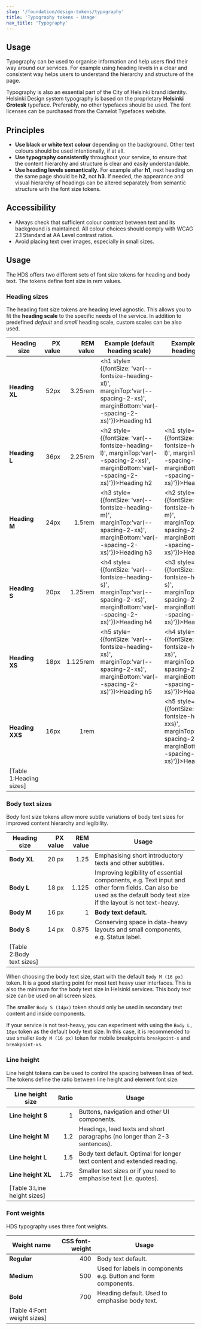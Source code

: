 ```yaml
---
slug: '/foundation/design-tokens/typography'
title: 'Typography tokens - Usage'
nav_title: 'Typography'
---
```




## Usage

Typography can be used to organise information and help users find their way around our services. For example using heading levels in a clear and consistent way helps users to understand the hierarchy and structure of the page.

Typography is also an essential part of the City of Helsinki brand identity. Helsinki Design system typography is based on the proprietary <strong>Helsinki Grotesk</strong> typeface. Preferably, no other typefaces should be used. The font licenses can be purchased from the <Link size="M" href="https://camelot-typefaces.com/helsinki-grotesk" external>Camelot Typefaces website</Link>.

## Principles
- **Use black or white text colour** depending on the background. Other text colours should be used intentionally, if at all.
- **Use typography consistently** throughout your service, to ensure that the content hierarchy and structure is clear and easily understandable.
- **Use heading levels semantically.** For example after **h1**, next heading on the same page should be **h2**, not **h3**. If needed, the appearance and visual hierarchy of headings can be altered separately from semantic structure with the font size tokens.

## Accessibility
- Always check that sufficient colour contrast between text and its background is maintained. All colour choices should comply with <Link size="M" href="https://www.w3.org/TR/WCAG21/#contrast-minimum" external>WCAG 2.1 Standard at AA Level contrast ratios</Link>.
- Avoid placing text over images, especially in small sizes.

## Usage
The HDS offers two different sets of font size tokens for heading and body text. The tokens define font size in rem values.

### Heading sizes
The heading font size tokens are heading level agnostic. This allows you to fit the **heading scale** to the specific needs of the service. In addition to predefined _default_ and _small_ heading scale, custom scales can be also used.

| Heading size      | PX value | REM value | Example (default heading scale)                                                                                                            | Example (small heading scale)                                                                                                             |
| ----------------- | -------: | --------: | ------------------------------------------------------------------------------------------------------------------------------------------ |------------------------------------------------------------------------------------------------------------------------------------------- |
| **Heading XL**    | 52px     | 3.25rem   | <h1 style={{fontSize: 'var(--fontsize-heading-xl)', marginTop:'var(--spacing-2-xs)', marginBottom:'var(--spacing-2-xs)'}}>Heading h1</h1>  |                                                                                                                                            |
| **Heading L**     | 36px     | 2.25rem   | <h2 style={{fontSize: 'var(--fontsize-heading-l)', marginTop:'var(--spacing-2-xs)', marginBottom:'var(--spacing-2-xs)'}}>Heading h2</h2>   | <h1 style={{fontSize: 'var(--fontsize-heading-l)', marginTop:'var(--spacing-2-xs)', marginBottom:'var(--spacing-2-xs)'}}>Heading h1</h1>   |
| **Heading M**     | 24px     | 1.5rem    | <h3 style={{fontSize: 'var(--fontsize-heading-m)', marginTop:'var(--spacing-2-xs)', marginBottom:'var(--spacing-2-xs)'}}>Heading h3</h3>   | <h2 style={{fontSize: 'var(--fontsize-heading-m)', marginTop:'var(--spacing-2-xs)', marginBottom:'var(--spacing-2-xs)'}}>Heading h2</h2>   |
| **Heading S**     | 20px     | 1.25rem   | <h4 style={{fontSize: 'var(--fontsize-heading-s)', marginTop:'var(--spacing-2-xs)', marginBottom:'var(--spacing-2-xs)'}}>Heading h4</h4>   | <h3 style={{fontSize: 'var(--fontsize-heading-s)', marginTop:'var(--spacing-2-xs)', marginBottom:'var(--spacing-2-xs)'}}>Heading h3</h3>   |
| **Heading XS**    | 18px     | 1.125rem  | <h5 style={{fontSize: 'var(--fontsize-heading-xs)', marginTop:'var(--spacing-2-xs)', marginBottom:'var(--spacing-2-xs)'}}>Heading h5</h5>  | <h4 style={{fontSize: 'var(--fontsize-heading-xs)', marginTop:'var(--spacing-2-xs)', marginBottom:'var(--spacing-2-xs)'}}>Heading h4</h4>  |
| **Heading XXS**   | 16px     | 1rem      |                                                                                                                                            | <h5 style={{fontSize: 'var(--fontsize-heading-xxs)', marginTop:'var(--spacing-2-xs)', marginBottom:'var(--spacing-2-xs)'}}>Heading h5</h5> |
[Table 1:Heading sizes]|

### Body text sizes
Body font size tokens allow more subtle variations of body text sizes for improved content hierarchy and legibility.


| Heading size | PX value | REM value | Usage                                                                                                                                                                |
| ------------ | -------: | --------: | -------------------------------------------------------------------------------------------------------------------------------------------------------------------- |
| **Body XL**  |    20 px |      1.25 | Emphasising short introductory texts and other subtitles.                                                                                                            |
| **Body L**   |    18 px |     1.125 | Improving legibility of essential components, e.g. Text input and other form fields. Can also be used as the default body text size if the layout is not text-heavy. |
| **Body M**   |    16 px |         1 | **Body text default.**                                                                                                                                               |
| **Body S**   |    14 px |     0.875 | Conserving space in data-heavy layouts and small components, e.g. Status label.                                                                                      |
[Table 2:Body text sizes]|

When choosing the body text size, start with the default `Body M (16 px)` token. It is a good starting point for most text heavy user interfaces. This is also the minimum for the body text size in Helsinki services. This body text size can be used on all screen sizes.

The smaller `Body S (14px)` token should only be used in secondary text content and inside components. 

If your service is not text-heavy, you can experiment with using the `Body L, 18px` token as the default body text size. In this case, it is recommended to use smaller `Body M (16 px)` token for mobile breakpoints `breakpoint-s` and `breakpoint-xs`.

### Line height
Line height tokens can be used to control the spacing between lines of text. The tokens define the ratio between line height and element font size.

| Line height size   | Ratio | Usage                                                                            |
| ------------------ | ----: |--------------------------------------------------------------------------------- |
| **Line height S**  | 1     | Buttons, navigation and other UI components.                                     |
| **Line height M**  | 1.2   | Headings, lead texts and short paragraphs (no longer than 2-3 sentences).        |
| **Line height L**  | 1.5   | Body text default. Optimal for longer text content and extended reading.         |
| **Line height XL** | 1.75  | Smaller text sizes or if you need to emphasise text (i.e. quotes).               |
[Table 3:Line height sizes]|

### Font weights
HDS typography uses three font weights.

| Weight name | CSS font-weight | Usage                                                          |
| ----------- | --------------: |--------------------------------------------------------------- |
| **Regular** | 400             | Body text default.                                             |
| **Medium**  | 500             | Used for labels in components e.g. Button and form components. |
| **Bold**    | 700             | Heading default. Used to emphasise body text.                  |
[Table 4:Font weight sizes]|
